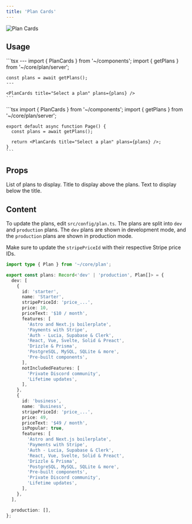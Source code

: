 ```yaml
---
title: 'Plan Cards'
---
```


<img src="/images/plancards.png" alt="Plan Cards" />

## Usage

<Tabs>
  <Tab title="Astro">
    ```tsx
    ---
    import { PlanCards } from '~/components';
    import { getPlans } from '~/core/plan/server';

    const plans = await getPlans();
    ---
    
    <PlanCards title="Select a plan" plans={plans} />
    ```
  </Tab>

  <Tab title="Next.js">
    ```tsx
    import { PlanCards } from '~/components';
    import { getPlans } from '~/core/plan/server';

    export default async function Page() {
      const plans = await getPlans();

      return <PlanCards title="Select a plan" plans={plans} />;
    }
    ```
  </Tab>
</Tabs>

## Props

<ResponseField name="plans" type="Plan[]" required>
  List of plans to display.
</ResponseField>

<ResponseField name="title" type="string">
  Title to display above the plans.
</ResponseField>

<ResponseField name="text" type="string">
  Text to display below the title.
</ResponseField>

## Content

To update the plans, edit `src/config/plan.ts`. The plans are split into `dev` and `production` plans. The `dev` plans are shown in development mode, and the `production` plans are shown in production mode.

Make sure to update the `stripePriceId` with their respective Stripe price IDs.

```typescript
import type { Plan } from '~/core/plan';

export const plans: Record<'dev' | 'production', Plan[]> = {
  dev: [
    {
      id: 'starter',
      name: 'Starter',
      stripePriceId: 'price_...',
      price: 10,
      priceText: '$10 / month',
      features: [
        'Astro and Next.js boilerplate',
        'Payments with Stripe',
        'Auth - Lucia, Supabase & Clerk',
        'React, Vue, Svelte, Solid & Preact',
        'Drizzle & Prisma',
        'PostgreSQL, MySQL, SQLite & more',
        'Pre-built components',
      ],
      notIncludedFeatures: [
        'Private Discord community',
        'Lifetime updates',
      ],
    },
    {
      id: 'business',
      name: 'Business',
      stripePriceId: 'price_...',
      price: 49,
      priceText: '$49 / month',
      isPopular: true,
      features: [
        'Astro and Next.js boilerplate',
        'Payments with Stripe',
        'Auth - Lucia, Supabase & Clerk',
        'React, Vue, Svelte, Solid & Preact',
        'Drizzle & Prisma',
        'PostgreSQL, MySQL, SQLite & more',
        'Pre-built components',
        'Private Discord community',
        'Lifetime updates',
      ],
    },
  ],

  production: [],
};
```
